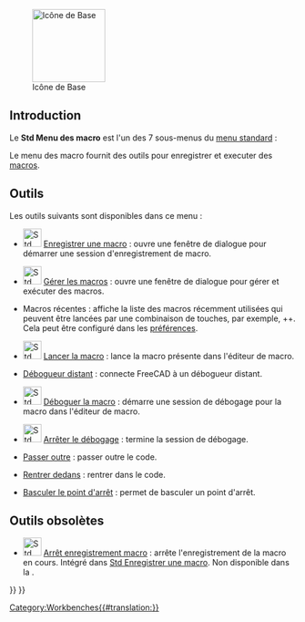 <languages/>

{{Docnav/fr
|[[Std_Tools_Menu/fr|Menu Outils]]
|[[Std_Windows_Menu/fr|Menu Fenêtre]]
|[[Std_Base/fr|Base]]
|IconL=
|IconR=
|IconC=Freecad.svg
}}

[[Image:Freecad.svg|thumb|128px|Icône de Base]]

{{TOCright}}

<span id="Introduction"></span>
== Introduction ==

Le '''Std Menu des macro''' est l'un des 7 sous-menus du [[Standard_Menu/fr|menu standard]] :

<!--Veuillez garder les informations ci-dessous synchronisées avec Std_Base, Standard_Menu, Std_File_Menu etc.-->
{{StdMenu
|
[[Std_File_Menu/fr|Fichier]]
&nbsp;&nbsp;&nbsp;
[[Std_Edit_Menu/fr|Édition]]
&nbsp;&nbsp;&nbsp;
[[Std_View_Menu/fr|Affichage]]
&nbsp;&nbsp;&nbsp;
[[Std_Tools_Menu/fr|Outils]]
&nbsp;&nbsp;&nbsp;
[[Std_Macro_Menu/fr|Macro]]
&nbsp;&nbsp;&nbsp;
[[Std_Windows_Menu/fr|Fenêtre]]
&nbsp;&nbsp;&nbsp;
[[Std_Help_Menu/fr|Aide]]
}}

<!-- Veuillez garder les informations ci-dessous synchronisées avec Standard_Menu-->
Le menu des macro fournit des outils pour enregistrer et executer des [[Macros/fr|macros]].

<span id="Tools"></span>
==Outils==

Les outils suivants sont disponibles dans ce menu :

*[[File:Std_DlgMacroRecord.svg|32px]] [[Std_DlgMacroRecord/fr|Enregistrer une macro]] : ouvre une fenêtre de dialogue pour démarrer une session d'enregistrement de macro.

* [[File:Std_DlgMacroExecute.svg|32px]] [[Std_DlgMacroExecute/fr|Gérer les macros]] : ouvre une fenêtre de dialogue pour gérer et exécuter des macros.

* Macros récentes : affiche la liste des macros récemment utilisées qui peuvent être lancées par une combinaison de touches, par exemple, {{KEY|Ctrl}}+{{KEY|Shift}}+{{KEY|1}}. Cela peut être configuré dans les [[Preferences_Editor/fr|préférences]].

*[[File:Std_DlgMacroExecuteDirect.svg|32px]] [[Std DlgMacroExecuteDirect/fr|Lancer la macro]] : lance la macro présente dans l'éditeur de macro.

* [[Std_MacroAttachDebugger/fr|Débogueur distant]] : connecte FreeCAD à un débogueur distant.

*[[File:Std_MacroStartDebug.svg|32px]] [[Std_MacroStartDebug/fr|Déboguer la macro]] : démarre une session de débogage pour la macro dans l'éditeur de macro.

*[[File:Std_MacroStopDebug.svg|32px]] [[Std_MacroStopDebug/fr|Arrêter le débogage]] : termine la session de débogage.

*[[Std_MacroStepOver/fr|Passer outre]] : passer outre le code.

*[[Std_MacroStepInto/fr|Rentrer dedans]] : rentrer dans le code.

*[[Std_ToggleBreakpoint/fr|Basculer le point d'arrêt]] : permet de basculer un point d'arrêt.

<span id="Obsolete_tools"></span>
==Outils obsolètes==

*[[File:Std_MacroStopRecord.svg|32px]] [[Std_MacroStopRecord/fr|Arrêt enregistrement macro]] : arrête l'enregistrement de la macro en cours. Intégré dans [[Std_DlgMacroRecord/fr|Std Enregistrer une macro]]. Non disponible dans la {{VersionPlus/fr|1.0}}.


{{Docnav/fr
|[[Std_Tools_Menu/fr|Menu Outils]]
|[[Std_Windows_Menu/fr|Menu Fenêtre]]
|[[Std_Base/fr|Base]]
|IconL=
|IconR=
|IconC=Freecad.svg
}}

{{Std_Base_navi{{#translation:}}}}
{{Userdocnavi{{#translation:}}}}
[[Category:Workbenches{{#translation:}}]]